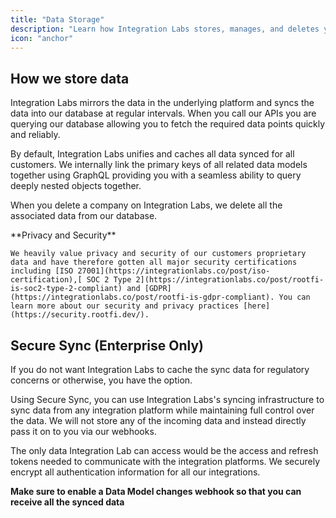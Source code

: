 ```yaml
---
title: "Data Storage"
description: "Learn how Integration Labs stores, manages, and deletes your customers data."
icon: "anchor"
---
```


## How we store data

Integration Labs mirrors the data in the underlying platform and syncs the data into our database at regular intervals. When you call our APIs you are querying our database allowing you to fetch the required data points quickly and reliably.

By default, Integration Labs unifies and caches all data synced for all customers. We internally link the primary keys of all related data models together using GraphQL providing you with a seamless ability to query deeply nested objects together.

When you delete a company on Integration Labs, we delete all the associated data from our database.

<Note>
    **Privacy and Security**
    
    We heavily value privacy and security of our customers proprietary data and have therefore gotten all major security certifications including [ISO 27001](https://integrationlabs.co/post/iso-certification),[ SOC 2 Type 2](https://integrationlabs.co/post/rootfi-is-soc2-type-2-compliant) and [GDPR](https://integrationlabs.co/post/rootfi-is-gdpr-compliant). You can learn more about our security and privacy practices [here](https://security.rootfi.dev/).

</Note>

## Secure Sync (Enterprise Only)

If you do not want Integration Labs to cache the sync data for regulatory concerns or otherwise, you have the option.

Using Secure Sync, you can use Integration Labs's syncing infrastructure to sync data from any integration platform while maintaining full control over the data. We will not store any of the incoming data and instead directly pass it on to you via our webhooks.

The only data Integration Lab can access would be the access and refresh tokens needed to communicate with the integration platforms. We securely encrypt all authentication information for all our integrations.

**Make sure to enable a Data Model changes webhook so that you can receive all the synced data**

